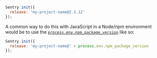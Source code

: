 ```javascript
Sentry.init({
  release: 'my-project-name@2.3.12'
});
```

A common way to do this with JavaScript in a Node/npm environment would be to use the [`process.env.npm_package_version`](https://docs.npmjs.com/misc/scripts#packagejson-vars) like so:

```javascript
Sentry.init({
  release: 'my-project-name@' + process.env.npm_package_version
});
```
